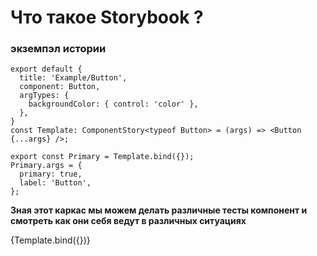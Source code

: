 



<Meta title="Example/presentation/Introduction" />


<style>
  {`
    .sbdocs-h1,sbdocs-h2,.sbdocs-h3,.sbdocs-h4,.sbdocs-h5 {
        color : #ff4785;
        margin : 10px 0 !important;
  `}

</style>

# Что такое Storybook ?


### экземпэл истории

```
export default {
  title: 'Example/Button',
  component: Button,
  argTypes: {
    backgroundColor: { control: 'color' },
  },
}
const Template: ComponentStory<typeof Button> = (args) => <Button {...args} />;

export const Primary = Template.bind({});
Primary.args = {
  primary: true,
  label: 'Button',
};

```

**Зная этот каркас мы можем делать различные  тесты компонент и смотреть как они себя ведут в различных
ситуациях**

<Canvas>
  <Story
    name="Unchecked"
    args={{
      size: 'large',
      label: 'Button',
    }}>
    {Template.bind({})}
  </Story>
</Canvas>
